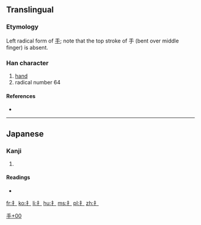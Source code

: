==Translingual==
{{stroke order|type=animate}}
===Etymology===
Left radical form of [[手]]; note that the top stroke of 手 (bent over middle finger) is absent.

===Han character===
{{Han char|rn=64|rad=手|as=00|sn=3|var=1|four=|canj=DM,XXXDM}}

# [[hand]]
# radical number 64

====References====
* {{Han ref|kx=0416.291|dkj=11770|dj=0763.020|hdz=31824.011|uh=624C|ud=25164}}

----

==Japanese==

===Kanji===
{{ja-kanji|grade=|rs=手00}}

# {{defn|lang=ja|sort=手00}}

====Readings====
* {{ja-readings|on=[[しゅ]] (shu)|kun=[[てへん]] (tehen)}}

[[Category:Japanese-only CJKV Characters|手+00]]
[[Category:CJKV radicals| ]]

[[fr:扌]]
[[ko:扌]]
[[li:扌]]
[[hu:扌]]
[[ms:扌]]
[[pl:扌]]
[[zh:扌]]